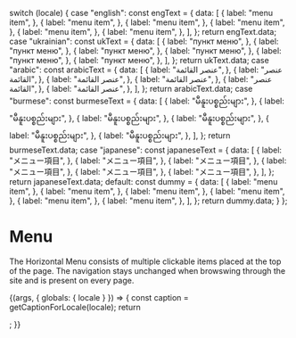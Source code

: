 
  switch (locale) {
    case "english":
      const engText = {
        data: [
          {
            label: "menu item",
          },
          {
            label: "menu item",
          },
          {
            label: "menu item",
          },
          {
            label: "menu item",
          },
          {
            label: "menu item",
          },
          {
            label: "menu item",
          },
        ],
      };
      return engText.data;
    case "ukrainian":
      const ukText = {
        data: [
          {
            label: "пункт меню",
          },
          {
            label: "пункт меню",
          },
          {
            label: "пункт меню",
          },
          {
            label: "пункт меню",
          },
          {
            label: "пункт меню",
          },
          {
            label: "пункт меню",
          },
        ],
      };
      return ukText.data;
    case "arabic":
      const arabicText = {
        data: [
          {
            label: "عنصر القائمة",
          },
          {
            label: "عنصر القائمة",
          },
          {
            label: "عنصر القائمة",
          },
          {
            label: "عنصر القائمة",
          },
          {
            label: "عنصر القائمة",
          },
          {
            label: "عنصر القائمة",
          },
        ],
      };
      return arabicText.data;
    case "burmese":
      const burmeseText = {
        data: [
          {
            label: "မီနူးပစ္စည်းများ",
          },
          {
            label: "မီနူးပစ္စည်းများ",
          },
          {
            label: "မီနူးပစ္စည်းများ",
          },
          {
            label: "မီနူးပစ္စည်းများ",
          },
          {
            label: "မီနူးပစ္စည်းများ",
          },
          {
            label: "မီနူးပစ္စည်းများ",
          },
        ],
      };
      return burmeseText.data;
    case "japanese":
      const japaneseText = {
        data: [
          {
            label: "メニュー項目",
          },
          {
            label: "メニュー項目",
          },
          {
            label: "メニュー項目",
          },
          {
            label: "メニュー項目",
          },
          {
            label: "メニュー項目",
          },
          {
            label: "メニュー項目",
          },
        ],
      };
      return japaneseText.data;
    default:
      const dummy = {
        data: [
          {
            label: "menu item",
          },
          {
            label: "menu item",
          },
          {
            label: "menu item",
          },
          {
            label: "menu item",
          },
          {
            label: "menu item",
          },
          {
            label: "menu item",
          },
        ],
      };
      return dummy.data;
  }
};

<Meta title="Components/Navigation components/Menu" component={Menu} />

# Menu

The Horizontal Menu consists of multiple clickable items placed at the top of the page. The navigation stays unchanged when browswing through the site and is present on every page.

<Canvas>
  <Story name="Menu">
    {(args, { globals: { locale } }) => {
      const caption = getCaptionForLocale(locale);
      return <Menu data={caption} role="navigation" arialabel="menu"></Menu>;
    }}
  </Story>
</Canvas>
